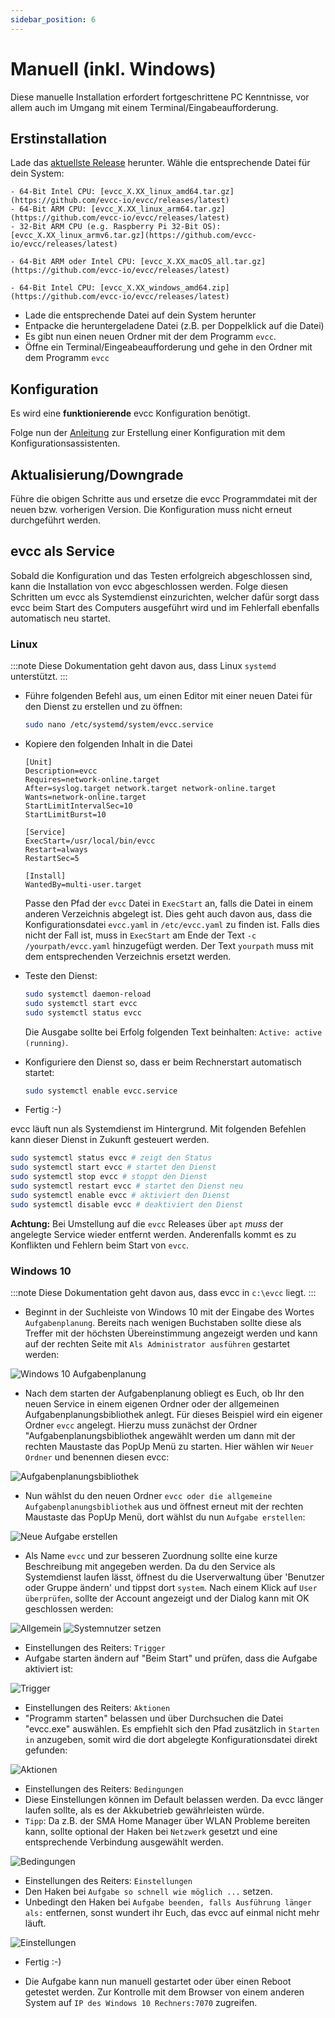 ```yaml
---
sidebar_position: 6
---
```



# Manuell (inkl. Windows)

Diese manuelle Installation erfordert fortgeschrittene PC Kenntnisse, vor allem auch im Umgang mit einem Terminal/Eingabeaufforderung.

## Erstinstallation

Lade das [aktuellste Release](https://github.com/evcc-io/evcc/releases/latest) herunter.
Wähle die entsprechende Datei für dein System:

<Tabs groupId="manual">
  <TabItem value="linux" label="Linux" default>

    - 64-Bit Intel CPU: [evcc_X.XX_linux_amd64.tar.gz](https://github.com/evcc-io/evcc/releases/latest)
    - 64-Bit ARM CPU: [evcc_X.XX_linux_arm64.tar.gz](https://github.com/evcc-io/evcc/releases/latest)
    - 32-Bit ARM CPU (e.g. Raspberry Pi 32-Bit OS): [evcc_X.XX_linux_armv6.tar.gz](https://github.com/evcc-io/evcc/releases/latest)

  </TabItem>
  <TabItem value="macos" label="macOS" default>

    - 64-Bit ARM oder Intel CPU: [evcc_X.XX_macOS_all.tar.gz](https://github.com/evcc-io/evcc/releases/latest)

  </TabItem>
  <TabItem value="windows" label="Windows" default>

    - 64-Bit Intel CPU: [evcc_X.XX_windows_amd64.zip](https://github.com/evcc-io/evcc/releases/latest)

  </TabItem>
</Tabs>

- Lade die entsprechende Datei auf dein System herunter
- Entpacke die heruntergeladene Datei (z.B. per Doppelklick auf die Datei)
- Es gibt nun einen neuen Ordner mit der dem Programm `evcc`.
- Öffne ein Terminal/Eingeabeaufforderung und gehe in den Ordner mit dem Programm `evcc`

## Konfiguration

Es wird eine **funktionierende** evcc Konfiguration benötigt.

Folge nun der [Anleitung](./configuration#konfiguration-mit-konfigurationsassistenten) zur Erstellung einer Konfiguration mit dem Konfigurationsassistenten.


## Aktualisierung/Downgrade

Führe die obigen Schritte aus und ersetze die evcc Programmdatei mit der neuen bzw. vorherigen Version. Die Konfiguration muss nicht erneut durchgeführt werden.

## evcc als Service

Sobald die Konfiguration und das Testen erfolgreich abgeschlossen sind, kann die Installation von evcc abgeschlossen werden. Folge diesen Schritten um evcc als Systemdienst einzurichten, welcher dafür sorgt dass evcc beim Start des Computers ausgeführt wird und im Fehlerfall ebenfalls automatisch neu startet.

### Linux

:::note
Diese Dokumentation geht davon aus, dass Linux `systemd` unterstützt.
:::

- Führe folgenden Befehl aus, um einen Editor mit einer neuen Datei für den Dienst zu erstellen und zu öffnen:

  ```sh
  sudo nano /etc/systemd/system/evcc.service
  ```

- Kopiere den folgenden Inhalt in die Datei

  ```
  [Unit]
  Description=evcc
  Requires=network-online.target
  After=syslog.target network.target network-online.target
  Wants=network-online.target
  StartLimitIntervalSec=10
  StartLimitBurst=10

  [Service]
  ExecStart=/usr/local/bin/evcc
  Restart=always
  RestartSec=5

  [Install]
  WantedBy=multi-user.target
  ```

  Passe den Pfad der `evcc` Datei in `ExecStart` an, falls die Datei in einem anderen Verzeichnis abgelegt ist.
  Dies geht auch davon aus, dass die Konfigurationsdatei `evcc.yaml` in `/etc/evcc.yaml` zu finden ist. Falls dies nicht der Fall ist, muss in `ExecStart` am Ende der Text `-c /yourpath/evcc.yaml` hinzugefügt werden. Der Text `yourpath` muss mit dem entsprechenden Verzeichnis ersetzt werden.

- Teste den Dienst:

  ```sh
  sudo systemctl daemon-reload
  sudo systemctl start evcc
  sudo systemctl status evcc
  ```

  Die Ausgabe sollte bei Erfolg folgenden Text beinhalten: `Active: active (running)`.

- Konfiguriere den Dienst so, dass er beim Rechnerstart automatisch startet:

  ```sh
  sudo systemctl enable evcc.service
  ```

- Fertig :-)

evcc läuft nun als Systemdienst im Hintergrund. Mit folgenden Befehlen kann dieser Dienst in Zukunft gesteuert werden.

```sh
sudo systemctl status evcc # zeigt den Status
sudo systemctl start evcc # startet den Dienst
sudo systemctl stop evcc # stoppt den Dienst
sudo systemctl restart evcc # startet den Dienst neu
sudo systemctl enable evcc # aktiviert den Dienst
sudo systemctl disable evcc # deaktiviert den Dienst
```

**Achtung:** Bei Umstellung auf die `evcc` Releases über `apt` _muss_ der angelegte Service wieder entfernt werden. Anderenfalls kommt es zu Konflikten und Fehlern beim Start von `evcc`.

### Windows 10

:::note
Diese Dokumentation geht davon aus, dass evcc in `c:\evcc` liegt.
:::

- Beginnt in der Suchleiste von Windows 10 mit der Eingabe des Wortes `Aufgabenplanung`. Bereits nach wenigen Buchstaben sollte diese als Treffer mit der höchsten Übereinstimmung angezeigt werden und kann auf der rechten Seite mit `Als Administrator ausführen` gestartet werden:

![Windows 10 Aufgabenplanung](win10-srv/win10-srv-1.png)

- Nach dem starten der Aufgabenplanung obliegt es Euch, ob Ihr den neuen Service in einem eigenen Ordner oder der allgemeinen Aufgabenplanungsbibliothek anlegt. Für dieses Beispiel wird ein eigener Ordner `evcc` angelegt. Hierzu muss zunächst der Ordner "Aufgabenplanungsbibliothek angewählt werden um dann mit der rechten Maustaste das PopUp Menü zu starten. Hier wählen wir `Neuer Ordner` und benennen diesen evcc:

![Aufgabenplanungsbibliothek](win10-srv/win10-srv-2.png)

- Nun wählst du den neuen Ordner `evcc oder die allgemeine Aufgabenplanungsbibliothek` aus und öffnest erneut mit der rechten Maustaste das PopUp Menü, dort wählst du nun `Aufgabe erstellen`:

![Neue Aufgabe erstellen](win10-srv/win10-srv-3.png)

- Als Name `evcc` und zur besseren Zuordnung sollte eine kurze Beschreibung mit angegeben werden. Da du den Service als Systemdienst laufen lässt, öffnest du die Userverwaltung über 'Benutzer oder Gruppe ändern' und tippst dort `system`. Nach einem Klick auf `User überprüfen`, sollte der Account angezeigt und der Dialog kann mit OK geschlossen werden:

![Allgemein](win10-srv/win10-srv-4.png) ![Systemnutzer setzen](win10-srv/win10-srv-5.png)

- Einstellungen des Reiters: `Trigger`
- Aufgabe starten ändern auf "Beim Start" und prüfen, dass die Aufgabe aktiviert ist:

![Trigger](win10-srv/win10-srv-6.png)

- Einstellungen des Reiters: `Aktionen`
- "Programm starten" belassen und über Durchsuchen die Datei "evcc.exe" auswählen. Es empfiehlt sich den Pfad zusätzlich in `Starten in` anzugeben, somit wird die dort abgelegte Konfigurationsdatei direkt gefunden:

![Aktionen](win10-srv/win10-srv-7.png)

- Einstellungen des Reiters: `Bedingungen`
- Diese Einstellungen können im Default belassen werden. Da evcc länger laufen sollte, als es der Akkubetrieb gewährleisten würde.
- `Tipp`: Da z.B. der SMA Home Manager über WLAN Probleme bereiten kann, sollte optional der Haken bei `Netzwerk` gesetzt und eine entsprechende Verbindung ausgewählt werden.

![Bedingungen](win10-srv/win10-srv-8.png)

- Einstellungen des Reiters: `Einstellungen`
- Den Haken bei `Aufgabe so schnell wie möglich ...` setzen.
- Unbedingt den Haken bei `Aufgabe beenden, falls Ausführung länger als:` entfernen, sonst wundert ihr Euch, das evcc auf einmal nicht mehr läuft.

![Einstellungen](win10-srv/win10-srv-9.png)

- Fertig :-)

- Die Aufgabe kann nun manuell gestartet oder über einen Reboot getestet werden. Zur Kontrolle mit dem Browser von einem anderen System auf `IP des Windows 10 Rechners:7070` zugreifen.
